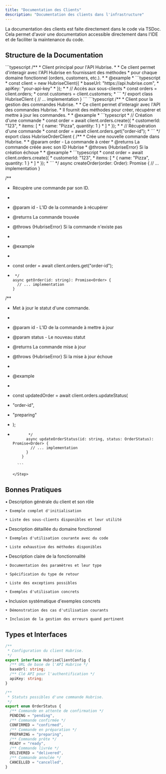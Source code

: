 ```yaml
---
title: "Documentation des Clients"
description: "Documentation des clients dans l'infrastructure"
---
```


<Info>
  La documentation des clients est faite directement dans le code via TSDoc.
  Cela permet d'avoir une documentation accessible directement dans l'IDE et de
  faciliter la maintenance du code.
</Info>

## Structure de la Documentation

<Steps>
  <Step title="Client Principal">
    ```typescript
    /**
     * Client principal pour l'API Hubrise.
     *
     * Ce client permet d'interagir avec l'API Hubrise en fournissant des méthodes
     * pour chaque domaine fonctionnel (orders, customers, etc.).
     *
     * @example
     * ```typescript
     * const client = new HubriseClient({
     *   baseUrl: "https://api.hubrise.com",
     *   apiKey: "your-api-key"
     * });
     *
     * // Accès aux sous-clients
     * const orders = client.orders;
     * const customers = client.customers;
     * ```
     */
    export class HubriseClient {
      // ... implementation
    }
    ```
  </Step>

  <Step title="Sous-clients">
    ```typescript
 /**
 * Client pour la gestion des commandes Hubrise.
 *
 * Ce client permet d'interagir avec l'API des commandes Hubrise.
 * Il fournit des méthodes pour créer, récupérer et mettre à jour les commandes.
 *
 * @example
 * ```typescript
 * // Création d'une commande
 * const order = await client.orders.create({
 *   customerId: "123",
 *   items: [
 *     { name: "Pizza", quantity: 1 }
 *   ]
 * });
 *
 * // Récupération d'une commande
 * const order = await client.orders.get("order-id");
 * ```
 */
export class HubriseOrderClient {
  /**
   * Crée une nouvelle commande dans Hubrise.
   *
   * @param order - La commande à créer
   * @returns La commande créée avec son ID Hubrise
   * @throws {HubriseError} Si la création échoue
   *
   * @example
   * ```typescript
   * const order = await client.orders.create({
   *   customerId: "123",
   *   items: [
   *     { name: "Pizza", quantity: 1 }
   *   ]
   * });
   * ```
   */
  async createOrder(order: Order): Promise<Order> {
    // ... implementation
  }

/\*\*

- Récupère une commande par son ID.
-
- @param id - L'ID de la commande à récupérer
- @returns La commande trouvée
- @throws {HubriseError} Si la commande n'existe pas
-
- @example
- ```typescript

  ```

- const order = await client.orders.get("order-id");
- ```
   */
  async getOrder(id: string): Promise<Order> {
    // ... implementation
  }
  ```

/\*\*

- Met à jour le statut d'une commande.
-
- @param id - L'ID de la commande à mettre à jour
- @param status - Le nouveau statut
- @returns La commande mise à jour
- @throws {HubriseError} Si la mise à jour échoue
-
- @example
- ```typescript

  ```

- const updatedOrder = await client.orders.updateStatus(
- "order-id",
- "preparing"
- );
- ```
         */
        async updateOrderStatus(id: string, status: OrderStatus): Promise<Order> {
          // ... implementation
        }
      }
  ```

        ```

      </Step>

  </Steps>

## Bonnes Pratiques

<Steps>
  <Step title="Documentation du Client Principal">
    • Description générale du client et son rôle

    • Exemple complet d'initialisation

    • Liste des sous-clients disponibles et leur utilité

  </Step>

  <Step title="Documentation des Sous-clients">
    • Description détaillée du domaine fonctionnel

    • Exemples d'utilisation courante avec du code

    • Liste exhaustive des méthodes disponibles

  </Step>

  <Step title="Documentation des Méthodes">
    • Description claire de la fonctionnalité

    • Documentation des paramètres et leur type

    • Spécification du type de retour

    • Liste des exceptions possibles

    • Exemples d'utilisation concrets

  </Step>

  <Step title="Exemples de Code">
    • Inclusion systématique d'exemples concrets

    • Démonstration des cas d'utilisation courants

    • Inclusion de la gestion des erreurs quand pertinent

  </Step>
</Steps>

## Types et Interfaces

```typescript
/**
 * Configuration du client Hubrise.
 */
export interface HubriseClientConfig {
  /** URL de base de l'API Hubrise */
  baseUrl: string;
  /** Clé API pour l'authentification */
  apiKey: string;
}

/**
 * Statuts possibles d'une commande Hubrise.
 */
export enum OrderStatus {
  /** Commande en attente de confirmation */
  PENDING = "pending",
  /** Commande confirmée */
  CONFIRMED = "confirmed",
  /** Commande en préparation */
  PREPARING = "preparing",
  /** Commande prête */
  READY = "ready",
  /** Commande livrée */
  DELIVERED = "delivered",
  /** Commande annulée */
  CANCELLED = "cancelled",
}
```
